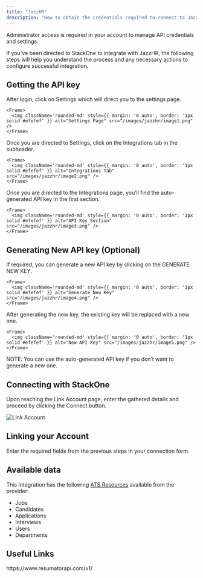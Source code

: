 ```yaml
---
title: "JazzHR"
description: "How to obtain the credentials required to connect to Jazzhr."
---
```



<Note>
  Administrator access is required in your account to manage API credentials and settings.
</Note>

If you've been directed to StackOne to integrate with JazzHR, the following steps will help you understand the process and any necessary actions to configure successful integration.

## Getting the API key

<Steps>
  <Step title="Open Settings">
    After login, click on Settings which will direct you to the settings page.

    <Frame>
      <img className='rounded-md' style={{ margin: '0 auto', border: '1px solid #efefef' }} alt="Settings Page" src="/images/jazzhr/image1.png" />
    </Frame>
  </Step>

  <Step title="Navigate to Integrations">
    Once you are directed to Settings, click on the Integrations tab in the subheader.

    <Frame>
      <img className='rounded-md' style={{ margin: '0 auto', border: '1px solid #efefef' }} alt="Integrations Tab" src="/images/jazzhr/image2.png" />
    </Frame>
  </Step>

  <Step title="Locate API Key">
    Once you are directed to the Integrations page, you’ll find the auto-generated API key in the first section.

    <Frame>
      <img className='rounded-md' style={{ margin: '0 auto', border: '1px solid #efefef' }} alt="API Key Section" src="/images/jazzhr/image3.png" />
    </Frame>
  </Step>
</Steps>

## Generating New API key (Optional)

<Steps>
  <Step title="Generate New Key">
    If required, you can generate a new API key by clicking on the GENERATE NEW KEY.

    <Frame>
      <img className='rounded-md' style={{ margin: '0 auto', border: '1px solid #efefef' }} alt="Generate New Key" src="/images/jazzhr/image4.png" />
    </Frame>
  </Step>

  <Step title="Replace Existing Key">
    After generating the new key, the existing key will be replaced with a new one.

    <Frame>
      <img className='rounded-md' style={{ margin: '0 auto', border: '1px solid #efefef' }} alt="New API Key" src="/images/jazzhr/image5.png" />
    </Frame>
  </Step>
</Steps>

NOTE: You can use the auto-generated API key if you don’t want to generate a new one.

## Connecting with StackOne

Upon reaching the Link Account page, enter the gathered details and proceed by clicking the Connect button.

<Frame>
  <img className='rounded-md' style={{ margin: '0 auto', border: '1px solid #efefef' }} alt="Link Account" src="/images/jazzhr/image6.png" />
</Frame>


## Linking your Account

Enter the required fields from the previous steps in your connection form.

<IntegrationFooter />

## Available data

This integration has the following [ATS Resources](https://docs.stackone.com/reference/getting-started-with-your-api) available from the provider:
- Jobs
- Candidates
- Applications
- Interviews
- Users
- Departments

## Useful Links
<Card title="API Reference" icon="link" href="https://www.resumatorapi.com/v1/">
    https://www.resumatorapi.com/v1/
</Card>
